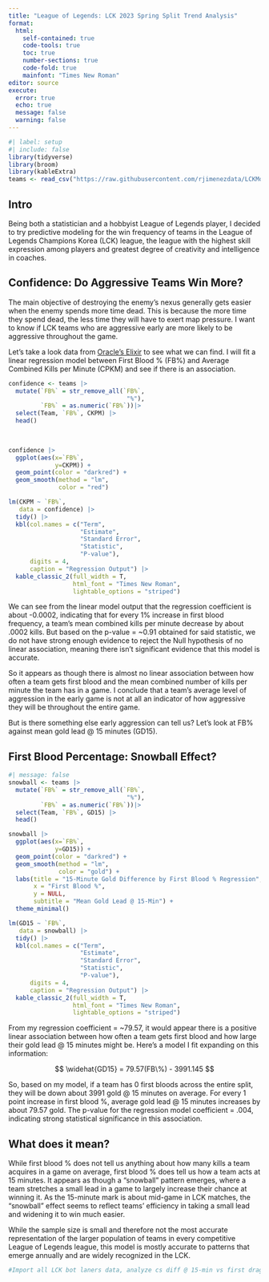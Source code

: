```yaml
---
title: "League of Legends: LCK 2023 Spring Split Trend Analysis"
format: 
  html:
    self-contained: true
    code-tools: true
    toc: true
    number-sections: true
    code-fold: true
    mainfont: "Times New Roman"
editor: source
execute: 
  error: true
  echo: true
  message: false
  warning: false
---
```


```r
#| label: setup
#| include: false
library(tidyverse)
library(broom)
library(kableExtra)
teams <- read_csv("https://raw.githubusercontent.com/rjimenezdata/LCKModeling/main/LCK%202023%20Spring%20-%20Team%20Stats%20-%20OraclesElixir.csv")
```

## Intro

Being both a statistician and a hobbyist League of Legends player, I decided to try predictive modeling for the win frequency of teams in the League of Legends Champions Korea (LCK) league, the league with the highest skill expression among players and greatest degree of creativity and intelligence in coaches.


## Confidence: Do Aggressive Teams Win More?


The main objective of destroying the enemy's nexus generally gets easier when the enemy spends more time dead. This is because the more time they spend dead, the less time they will have to exert map pressure. I want to know if LCK teams who are aggressive early are more likely to be aggressive throughout the game.


Let's take a look data from [Oracle's Elixir](https://oracleselixir.com/) to see what we can find.
I will fit a linear regression model between First Blood % (FB%) and Average Combined Kills per Minute (CPKM) and see if there is an association.

```r
confidence <- teams |>
  mutate(`FB%` = str_remove_all(`FB%`,
                                 "%"),
         `FB%` = as.numeric(`FB%`))|>
  select(Team, `FB%`, CKPM) |>
  head()
  
  

confidence |>
  ggplot(aes(x=`FB%`,
             y=CKPM)) +
  geom_point(color = "darkred") +
  geom_smooth(method = "lm",
              color = "red")

lm(CKPM ~ `FB%`,
   data = confidence) |>
  tidy() |>
  kbl(col.names = c("Term",
                    "Estimate",
                    "Standard Error",
                    "Statistic",
                    "P-value"),
      digits = 4,
      caption = "Regression Output") |>
  kable_classic_2(full_width = T,
                  html_font = "Times New Roman",
                  lightable_options = "striped")
```

We can see from the linear model output that the regression coefficient is about -0.0002, indicating that for every 1% increase in first blood frequency, a team's mean combined kills per minute decrease by about .0002 kills. But based on the p-value = ~0.91 obtained for said statistic, we do not have strong enough evidence to reject the Null hypothesis of no linear association, meaning there isn't significant evidence that this model is accurate.

So it appears as though there is almost no linear association between how often a team gets first blood and the mean combined number of kills per minute the team has in a game. I conclude that a team's average level of aggression in the early game is not at all an indicator of how aggressive they will be throughout the entire game.


But is there something else early aggression can tell us? Let's look at FB% against mean gold lead @ 15 minutes (GD15).


## First Blood Percentage: Snowball Effect?

```r
#| message: false
snowball <- teams |>
  mutate(`FB%` = str_remove_all(`FB%`,
                                 "%"),
         `FB%` = as.numeric(`FB%`))|>
  select(Team, `FB%`, GD15) |>
  head()

snowball |>
  ggplot(aes(x=`FB%`,
             y=GD15)) +
  geom_point(color = "darkred") +
  geom_smooth(method = "lm",
              color = "gold") +
  labs(title = "15-Minute Gold Difference by First Blood % Regression",
       x = "First Blood %",
       y = NULL,
       subtitle = "Mean Gold Lead @ 15-Min") +
  theme_minimal()

lm(GD15 ~ `FB%`,
   data = snowball) |>
  tidy() |>
  kbl(col.names = c("Term",
                    "Estimate",
                    "Standard Error",
                    "Statistic",
                    "P-value"),
      digits = 4,
      caption = "Regression Output") |>
  kable_classic_2(full_width = T,
                  html_font = "Times New Roman",
                  lightable_options = "striped")
```

From my regression coefficient = ~79.57, it would appear there is a positive linear association between how often a team gets first blood and how large their gold lead @ 15 minutes might be. Here's a model I fit expanding on this information:

$$
\widehat{GD15} = 79.57(FB\%) - 3991.145
$$

So, based on my model, if a team has 0 first bloods across the entire split, they will be down about 3991 gold @ 15 minutes on average. For every 1 point increase in first blood %, average gold lead @ 15 minutes increases by about 79.57 gold. The p-value for the regression model coefficient = .004, indicating strong statistical significance in this association.


## What does it mean?

While first blood % does not tell us anything about how many kills a team acquires in a game on average, first blood % does tell us how a team acts at 15 minutes. It appears as though a "snowball" pattern emerges, where a team stretches a small lead in a game to largely increase their chance at winning it. As the 15-minute mark is about mid-game in LCK matches, the "snowball" effect seems to reflect teams' efficiency in taking a small lead and widening it to win much easier.

While the sample size is small and therefore not the most accurate representation of the larger population of teams in every competitive League of Legends league, this model is mostly accurate to patterns that emerge annually and are widely recognized in the LCK.


```r
#Import all LCK bot laners data, analyze cs diff @ 15-min vs first dragon %
```
